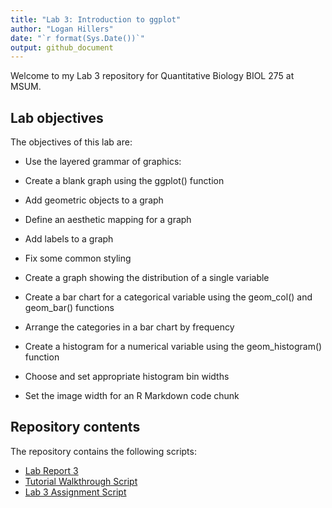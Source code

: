 ---
title: "Lab 3: Introduction to ggplot"
author: "Logan Hillers"
date: "`r format(Sys.Date())`"
output: github_document
---



Welcome to my Lab 3 repository for Quantitative Biology BIOL 275 at MSUM.

## Lab objectives

The objectives of this lab are:

- Use the layered grammar of graphics:
 - Create a blank graph using the ggplot() function
 - Add geometric objects to a graph
 - Define an aesthetic mapping for a graph
 - Add labels to a graph
 - Fix some common styling
 
- Create a graph showing the distribution of a single variable
 - Create a bar chart for a categorical variable using the geom_col() and geom_bar() functions
 - Arrange the categories in a bar chart by frequency
 - Create a histogram for a numerical variable using the geom_histogram() function
 - Choose and set appropriate histogram bin widths
 - Set the image width for an R Markdown code chunk

## Repository contents

The repository contains the following scripts:

- [Lab Report 3](lab-report.md)
- [Tutorial Walkthrough Script](tutorial lab 3.R)
- [Lab 3 Assignment Script](lab 3 data.R)
